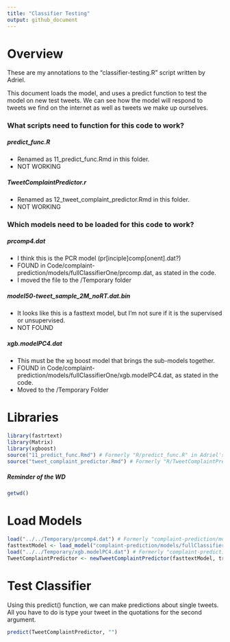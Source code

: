 ```yaml
---
title: "Classifier Testing"
output: github_document
---
```

# Overview
These are my annotations to the "classifier-testing.R" script written by Adriel.

This document loads the model, and uses a predict function to test the model on new test tweets. We can see how the model will respond to tweets we find on the internet as well as tweets we make up ourselves. 

### What scripts need to function for this code to work?
##### predict_func.R
* Renamed as 11_predict_func.Rmd in this folder.
* NOT WORKING

##### TweetComplaintPredictor.r
* Renamed as 12_tweet_complaint_predictor.Rmd in this folder.
* NOT WORKING

### Which models need to be loaded for this code to work?
##### prcomp4.dat 
* I think this is the PCR model (pr[inciple]comp[onent].dat?)
* FOUND in Code/complaint-prediction/models/fullClassifierOne/prcomp.dat, as stated in the code.
* I moved the file to the /Temporary folder

##### model50-tweet_sample_2M_noRT.dat.bin 
* It looks like this is a fasttext model, but I'm not sure if it is the supervised or unsupervised.
* NOT FOUND

##### xgb.modelPC4.dat
* This must be the xg boost model that brings the sub-models together.
* FOUND in Code/complaint-prediction/models/fullClassifierOne/xgb.modelPC4.dat, as stated in the code.
* Moved to the /Temporary Folder


# Libraries
```r
library(fastrtext)
library(Matrix)
library(xgboost)
source("11_predict_func.Rmd") # Formerly "R/predict_func.R" in Adriel's original code
source("tweet_complaint_predictor.Rmd") # Formerly "R/TweetComplaintPredictor.r" in Adriel's original code
```

##### Reminder of the WD
```r
getwd()
```


# Load Models
```r
load("../../Temporary/prcomp4.dat") # Formerly "complaint-prediction/models/fullClassifierOne/prcomp4.dat" in Adriel's original code
fasttextModel <- load_model("complaint-prediction/models/fullClassifierOne/model50-tweet_sample_2M_noRT.dat.bin")
load("../../Temporary/xgb.modelPC4.dat") # Formerly "complaint-prediction/models/fullClassifierOne/xgb.modelPC4.dat" in Adriel's original code
TweetComplaintPredictor <- newTweetComplaintPredictor(fasttextModel, train.pr, bst, PC4)

```

# Test Classifier
Using this predict() function, we can make predictions about single tweets. All you have to do is type your tweet in the quotations for the second argument. 
```r
predict(TweetComplaintPredictor, "")

```

